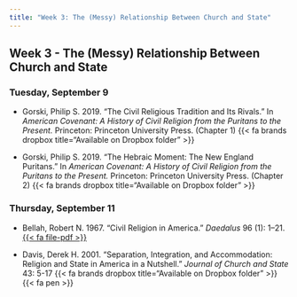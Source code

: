 ```yaml
---
title: "Week 3: The (Messy) Relationship Between Church and State"
---
```


::: {.content-visible when-format="pdf"}

## Week 3 - The (Messy) Relationship Between Church and State

:::

[//]: <> (Need to write intro)

### Tuesday, September 9

- Gorski, Philip S. 2019. "The Civil Religious Tradition and Its Rivals." In *American Covenant: A History of Civil Religion from the Puritans to the Present.* Princeton: Princeton University Press. (Chapter 1) {{< fa brands dropbox title="Available on Dropbox folder" >}}

- Gorski, Philip S. 2019. "The Hebraic Moment: The New England Puritans." In *American Covenant: A History of Civil Religion from the Puritans to the Present.* Princeton: Princeton University Press. (Chapter 2) {{< fa brands dropbox title="Available on Dropbox folder" >}}



### Thursday, September 11

- Bellah, Robert N. 1967. "Civil Religion in America." *Daedalus* 96 (1): 1–21. [{{< fa file-pdf >}}](https://doi.org/10.1162/001152605774431464)

- Davis, Derek H. 2001. "Separation, Integration, and Accommodation: Religion and State in America in a Nutshell." *Journal of Church and State* 43: 5-17 {{< fa brands dropbox title="Available on Dropbox folder" >}} {{< fa pen >}}

 


